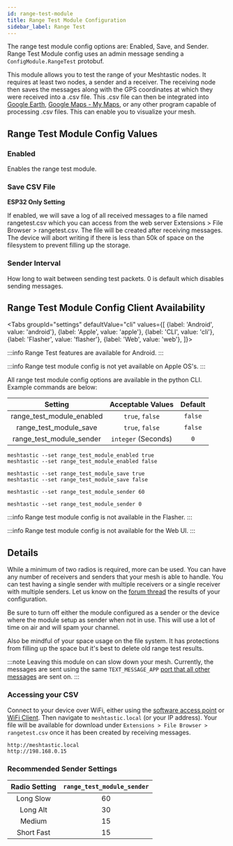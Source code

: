 ```yaml
---
id: range-test-module
title: Range Test Module Configuration
sidebar_label: Range Test
---
```




The range test module config options are: Enabled, Save, and Sender.  Range Test Module config uses an admin message sending a `ConfigModule.RangeTest` protobuf.

This module allows you to test the range of your Meshtastic nodes. It requires at least two nodes, a sender and a receiver. The receiving node then saves the messages along with the GPS coordinates at which they were received into a .csv file. This .csv file can then be integrated into [Google Earth](https://earth.google.com), [Google Maps - My Maps](https://mymaps.google.com), or any other program capable of processing .csv files. This can enable you to visualize your mesh.

## Range Test Module Config Values

### Enabled

Enables the range test module.

### Save CSV File

**ESP32 Only Setting**

If enabled, we will save a log of all received messages to a file named rangetest.csv which you can access from the web server Extensions > File Browser > rangetest.csv. The file will be created after receiving messages. The device will abort writing if there is less than 50k of space on the filesystem to prevent filling up the storage.

### Sender Interval

How long to wait between sending test packets. 0 is default which disables sending messages.

## Range Test Module Config Client Availability

<Tabs
groupId="settings"
defaultValue="cli"
values={[
{label: 'Android', value: 'android'},
{label: 'Apple', value: 'apple'},
{label: 'CLI', value: 'cli'},
{label: 'Flasher', value: 'flasher'},
{label: 'Web', value: 'web'},
]}>
<TabItem value="android">

:::info
Range Test features are available for Android.
:::

</TabItem>
<TabItem value="apple">

:::info
Range test module config is not yet available on Apple OS's.
:::

</TabItem>
<TabItem value="cli">

All range test module config options are available in the python CLI. Example commands are below:

|          Setting          |  Acceptable Values  | Default |
| :-----------------------: | :-----------------: | :-----: |
| range_test_module_enabled |   `true`, `false`   | `false` |
|  range_test_module_save   |   `true`, `false`   | `false` |
| range_test_module_sender  | `integer` (Seconds) |   `0`   |

```shell title="Enable / Disable the range test"
meshtastic --set range_test_module_enabled true
meshtastic --set range_test_module_enabled false
```

```shell title="Enable / Disable range test save"
meshtastic --set range_test_module_save true
meshtastic --set range_test_module_save false
```

```shell title="Enable range test sender (send every 60 seconds)"
meshtastic --set range_test_module_sender 60
```

```shell title="Disable range test sender"
meshtastic --set range_test_module_sender 0
```

</TabItem>
<TabItem value="flasher">

:::info
Range test module config is not available in the Flasher.
:::

  </TabItem>
  <TabItem value="web">

:::info
Range test module config is not available for the Web UI.
:::
    
  </TabItem>
</Tabs>

## Details

While a minimum of two radios is required, more can be used. You can have any number of receivers and senders that your mesh is able to handle. You can test having a single sender with multiple receivers or a single receiver with multiple senders. Let us know on the [forum thread](https://meshtastic.discourse.group/t/new-plugin-rangetestplugin/2591) the results of your configuration.

Be sure to turn off either the module configured as a sender or the device where the module setup as sender when not in use. This will use a lot of time on air and will spam your channel.

Also be mindful of your space usage on the file system. It has protections from filling up the space but it's best to delete old range test results.

:::note
Leaving this module on can slow down your mesh. Currently, the messages are sent using the same `TEXT_MESSAGE_APP` [port that all other messages](/docs/developers/protobufs/api#portnumsproto) are sent on.
:::

### Accessing your CSV

Connect to your device over WiFi, either using the [software access point](/docs/settings/wifi#software-access-point) or [WiFi Client](/docs/settings/wifi#wifi-client). Then navigate to `meshtastic.local` (or your IP address). Your file will be available for download under `Extensions > File Browser > rangetest.csv` once it has been created by receiving messages.

```plaintext title="Example URLs"
http://meshtastic.local
http://198.168.0.15
```

### Recommended Sender Settings

| Radio Setting | `range_test_module_sender` |
| :-----------: | :------------------------: |
|   Long Slow   |             60             |
|   Long Alt    |             30             |
|    Medium     |             15             |
|  Short Fast   |             15             |